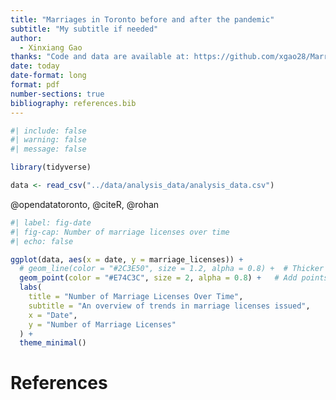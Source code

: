 ```yaml
---
title: "Marriages in Toronto before and after the pandemic"
subtitle: "My subtitle if needed"
author: 
  - Xinxiang Gao
thanks: "Code and data are available at: https://github.com/xgao28/Marriage-Licence-Statistics"
date: today
date-format: long
format: pdf
number-sections: true
bibliography: references.bib
---
```


```r
#| include: false
#| warning: false
#| message: false

library(tidyverse)

data <- read_csv("../data/analysis_data/analysis_data.csv")
```

@opendatatoronto, @citeR, @rohan

```r
#| label: fig-date
#| fig-cap: Number of marriage licenses over time
#| echo: false

ggplot(data, aes(x = date, y = marriage_licenses)) +
  # geom_line(color = "#2C3E50", size = 1.2, alpha = 0.8) +  # Thicker line, custom color
  geom_point(color = "#E74C3C", size = 2, alpha = 0.8) +   # Add points for better visibility
  labs(
    title = "Number of Marriage Licenses Over Time",
    subtitle = "An overview of trends in marriage licenses issued",
    x = "Date",
    y = "Number of Marriage Licenses"
  ) + 
  theme_minimal()
```



\newpage


# References


